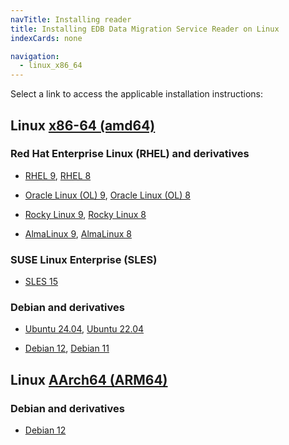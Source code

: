 ```yaml
---
navTitle: Installing reader
title: Installing EDB Data Migration Service Reader on Linux
indexCards: none

navigation:
  - linux_x86_64
---
```


Select a link to access the applicable installation instructions:

## Linux [x86-64 (amd64)](linux_x86_64)

### Red Hat Enterprise Linux (RHEL) and derivatives

- [RHEL 9](linux_x86_64/edb-dms-reader_rhel_9), [RHEL 8](linux_x86_64/edb-dms-reader_rhel_8)

- [Oracle Linux (OL) 9](linux_x86_64/edb-dms-reader_rhel_9), [Oracle Linux (OL) 8](linux_x86_64/edb-dms-reader_rhel_8)

- [Rocky Linux 9](linux_x86_64/edb-dms-reader_other_linux_9), [Rocky Linux 8](linux_x86_64/edb-dms-reader_other_linux_8)

- [AlmaLinux 9](linux_x86_64/edb-dms-reader_other_linux_9), [AlmaLinux 8](linux_x86_64/edb-dms-reader_other_linux_8)

### SUSE Linux Enterprise (SLES)

- [SLES 15](linux_x86_64/edb-dms-reader_sles_15)

### Debian and derivatives

- [Ubuntu 24.04](linux_x86_64/edb-dms-reader_ubuntu_24), [Ubuntu 22.04](linux_x86_64/edb-dms-reader_ubuntu_22)

- [Debian 12](linux_x86_64/edb-dms-reader_debian_12), [Debian 11](linux_x86_64/edb-dms-reader_debian_11)

## Linux [AArch64 (ARM64)](linux_arm64)

### Debian and derivatives

- [Debian 12](linux_arm64/edb-dms-reader_debian_12)
